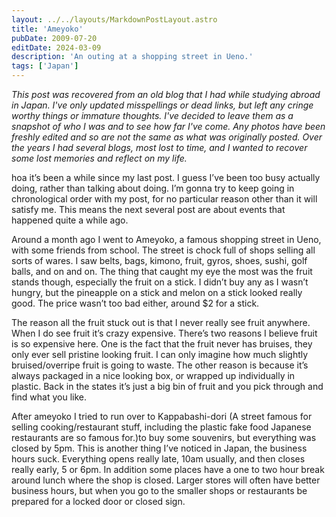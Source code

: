 ```yaml
---
layout: ../../layouts/MarkdownPostLayout.astro
title: 'Ameyoko'
pubDate: 2009-07-20
editDate: 2024-03-09
description: 'An outing at a shopping street in Ueno.'
tags: ['Japan']
---
```



_This post was recovered from an old blog that I had while studying abroad in Japan. I've only updated misspellings or dead links, but left any cringe worthy things or immature thoughts. I've decided to leave them as a snapshot of who I was and to see how far I've come. Any photos have been freshly edited and so are not the same as what was originally posted. Over the years I had several blogs, most lost to time, and I wanted to recover some lost memories and reflect on my life._

<DropCap letter='W' />
hoa it’s been a while since my last post. I guess I’ve been too busy actually doing, rather than talking
about doing. I’m gonna try to keep going in chronological order with my post, for no particular reason
other than it will satisfy me. This means the next several post are about events that happened quite
a while ago.

<ImageFrame
  imgPath='20090626_DSC7325'
  altText='Yellow, orange, and green melon slices on metal trays'
  borderText='AMEYOKO, TOKYO, JAPAN 2009-06-26'
/>

Around a month ago I went to Ameyoko, a famous shopping street in Ueno, with some friends from school. The street is chock full of shops selling all sorts of wares. I saw belts, bags, kimono, fruit, gyros, shoes, sushi, golf balls, and on and on. The thing that caught my eye the most was the fruit stands though, especially the fruit on a stick. I didn’t buy any as I wasn’t hungry, but the pineapple on a stick and melon on a stick looked really good. The price wasn’t too bad either, around $2 for a stick.

The reason all the fruit stuck out is that I never really see fruit anywhere. When I do see fruit it’s crazy expensive. There’s two reasons I believe fruit is so expensive here. One is the fact that the fruit never has bruises, they only ever sell pristine looking fruit. I can only imagine how much slightly bruised/overripe fruit is going to waste. The other reason is because it’s always packaged in a nice looking box, or wrapped up individually in plastic. Back in the states it’s just a big bin of fruit and you pick through and find what you like.

<ImageFrame
  imgPath='20090626_DSC7315'
  altText='California walnuts in red mesh bags piled up'
  borderText='AMEYOKO, TOKYO, JAPAN 2009-06-26'
/>
<ImageFrame
  imgPath='20090626_DSC7345'
  altText="Soft serve ice cream cone held by a person who's face is blurry in the background"
  borderText='AMEYOKO, TOKYO, JAPAN 2009-06-26'
/>
<ImageFrame
  imgPath='20090626_DSC7363'
  altText='A Counter at a japanese restaurant with chopsticks, water glasses and spice container'
  borderText='UENO, TOKYO, JAPAN 2009-06-26'
/>

After ameyoko I tried to run over to Kappabashi-dori (A street famous for selling cooking/restaurant stuff, including the plastic fake food Japanese restaurants are so famous for.)to buy some souvenirs, but everything was closed by 5pm. This is another thing I’ve noticed in Japan, the business hours suck. Everything opens really late, 10am usually, and then closes really early, 5 or 6pm. In addition some places have a one to two hour break around lunch where the shop is closed. Larger stores will often have better business hours, but when you go to the smaller shops or restaurants be prepared for a locked door or closed sign.
